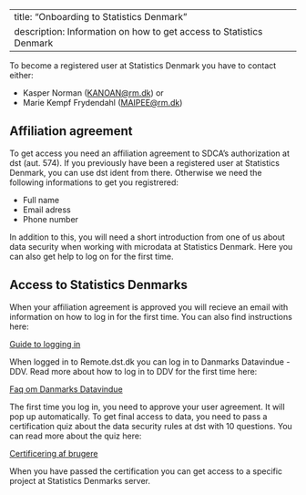 
---
title: "Onboarding to Statistics Denmark"
description: Information on how to get access to Statistics Denmark
---

To become a registered user at Statistics Denmark you have to contact either:

-   Kasper Norman ([KANOAN\@rm.dk](mailto:KANOAN@rm.dk){.email}) or
-   Marie Kempf Frydendahl ([MAIPEE\@rm.dk](mailto:MAIPEE@rm.dk){.email})

## Affiliation agreement

To get access you need an affiliation agreement to SDCA's authorization at dst (aut. 574). If you previously have been a registered user at Statistics Denmark, you can use dst ident from there. Otherwise we need the following informations to get you registrered:

-   Full name
-   Email adress
-   Phone number

In addition to this, you will need a short introduction from one of us about data security when working with microdata at Statistics Denmark. Here you can also get help to log on for the first time. 

## Access to Statistics Denmarks 

When your affiliation agreement is approved you will recieve an email with information on how to log in for the first time. You can also find instructions here:

[Guide to logging in](https://www.dst.dk/da/TilSalg/data-til-forskning/analyseplatform/forskermaskinen)

When logged in to Remote.dst.dk you can log in to Danmarks Datavindue - DDV. Read more about how to log in to DDV for the first time here: 

[Faq om Danmarks Datavindue](https://www.dst.dk/da/TilSalg/Forskningsservice/danmarks-datavindue/faq-om-danmarks-datavindue)

 
The first time you log in, you need to approve your user agreement. It will pop up automatically. To get final access to data, you need to pass a certification quiz about the data security rules at dst with 10 questions. You can read more about the quiz here:

[Certificering af brugere](https://www.dst.dk/da/TilSalg/Forskningsservice/danmarks-datavindue/om-danmarks-datavindue/certificering-af-brugere)

When you have passed the certification you can get access to a specific project at Statistics Denmarks server. 
